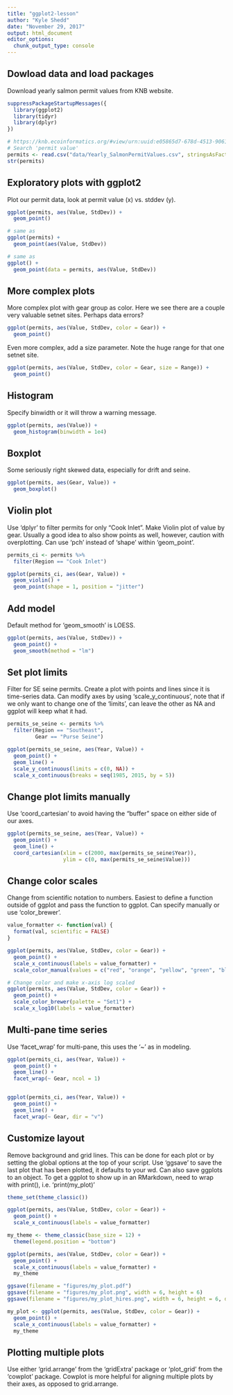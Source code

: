 ```yaml
---
title: "ggplot2-lesson"
author: "Kyle Shedd"
date: "November 29, 2017"
output: html_document
editor_options: 
  chunk_output_type: console
---
```


## Dowload data and load packages
Download yearly salmon permit values from KNB website.
```r
suppressPackageStartupMessages({
  library(ggplot2)
  library(tidyr)
  library(dplyr)
})

# https://knb.ecoinformatics.org/#view/urn:uuid:e05865d7-678d-4513-9061-2ab7d979f8e7
# Search 'permit value'
permits <- read.csv("data/Yearly_SalmonPermitValues.csv", stringsAsFactors = FALSE)
str(permits)
```

## Exploratory plots with ggplot2
Plot our permit data, look at permit value (x) vs. stddev (y).
```r
ggplot(permits, aes(Value, StdDev)) + 
  geom_point()

# same as
ggplot(permits) + 
  geom_point(aes(Value, StdDev))

# same as
ggplot() + 
  geom_point(data = permits, aes(Value, StdDev))
```

## More complex plots
More complex plot with gear group as color. Here we see there are a couple very valuable setnet sites. Perhaps data errors?
```r
ggplot(permits, aes(Value, StdDev, color = Gear)) +
  geom_point()
```

Even more complex, add a size parameter. Note the huge range for that one setnet site.
```r
ggplot(permits, aes(Value, StdDev, color = Gear, size = Range)) +
  geom_point()
```

## Histogram
Specify binwidth or it will throw a warning message.
```r
ggplot(permits, aes(Value)) +
  geom_histogram(binwidth = 1e4)
```

## Boxplot
Some seriously right skewed data, especially for drift and seine.
```r
ggplot(permits, aes(Gear, Value)) +
  geom_boxplot()
```

## Violin plot
Use 'dplyr' to filter permits for only "Cook Inlet". Make Violin plot of value by gear.
Usually a good idea to also show points as well, however, caution with overplotting.
Can use 'pch' instead of 'shape' within 'geom_point'.
```r
permits_ci <- permits %>% 
  filter(Region == "Cook Inlet")

ggplot(permits_ci, aes(Gear, Value)) +
  geom_violin() + 
  geom_point(shape = 1, position = "jitter")
```

## Add model
Default method for 'geom_smooth' is LOESS.
```r
ggplot(permits, aes(Value, StdDev)) +
  geom_point() + 
  geom_smooth(method = "lm")
```

## Set plot limits
Filter for SE seine permits.
Create a plot with points and lines since it is time-series data.
Can modify axes by using 'scale_y_continuous', note that if we only want to change one of the 'limits', can leave the other as NA and ggplot will keep what it had.
```r
permits_se_seine <- permits %>% 
  filter(Region == "Southeast",
         Gear == "Purse Seine")

ggplot(permits_se_seine, aes(Year, Value)) +
  geom_point() +
  geom_line() +
  scale_y_continuous(limits = c(0, NA)) +
  scale_x_continuous(breaks = seq(1985, 2015, by = 5))
```

## Change plot limits manually
Use 'coord_cartesian' to avoid having the "buffer" space on either side of our axes.
```r
ggplot(permits_se_seine, aes(Year, Value)) + 
  geom_point() +
  geom_line() +
  coord_cartesian(xlim = c(2000, max(permits_se_seine$Year)),
                  ylim = c(0, max(permits_se_seine$Value)))
```

## Change color scales
Change from scientific notation to numbers. Easiest to define a function outside of ggplot and pass the function to ggplot.
Can specify manually or use 'color_brewer'.
```r
value_formatter <- function(val) {
  format(val, scientific = FALSE)
}

ggplot(permits, aes(Value, StdDev, color = Gear)) +
  geom_point() +
  scale_x_continuous(labels = value_formatter) +
  scale_color_manual(values = c("red", "orange", "yellow", "green", "blue", "purple", "violet"))

# Change color and make x-axis log scaled
ggplot(permits, aes(Value, StdDev, color = Gear)) +
  geom_point() +
  scale_color_brewer(palette = "Set1") +
  scale_x_log10(labels = value_formatter)
```

## Multi-pane time series
Use 'facet_wrap' for multi-pane, this uses the '~' as in modeling.
```r
ggplot(permits_ci, aes(Year, Value)) +
  geom_point() +
  geom_line() +
  facet_wrap(~ Gear, ncol = 1)


ggplot(permits_ci, aes(Year, Value)) +
  geom_point() +
  geom_line() +
  facet_wrap(~ Gear, dir = "v")
```

## Customize layout
Remove background and grid lines.
This can be done for each plot or by setting the global options at the top of your script.
Use 'ggsave' to save the last plot that has been plotted, it defaults to your wd.
Can also save ggplots to an object.
To get a ggplot to show up in an RMarkdown, need to wrap with print(), i.e. 'print(my_plot)'
```r
theme_set(theme_classic())

ggplot(permits, aes(Value, StdDev, color = Gear)) +
  geom_point() +
  scale_x_continuous(labels = value_formatter)

my_theme <- theme_classic(base_size = 12) +
  theme(legend.position = "bottom")

ggplot(permits, aes(Value, StdDev, color = Gear)) +
  geom_point() +
  scale_x_continuous(labels = value_formatter) +
  my_theme

ggsave(filename = "figures/my_plot.pdf")
ggsave(filename = "figures/my_plot.png", width = 6, height = 6)
ggsave(filename = "figures/my_plot_hires.png", width = 6, height = 6, dpi = 600)

my_plot <- ggplot(permits, aes(Value, StdDev, color = Gear)) +
  geom_point() +
  scale_x_continuous(labels = value_formatter) +
  my_theme
```

## Plotting multiple plots
Use either 'grid.arrange' from the 'gridExtra' package or 'plot_grid' from the 'cowplot' package.
Cowplot is more helpful for aligning multiple plots by their axes, as opposed to grid.arrange.

